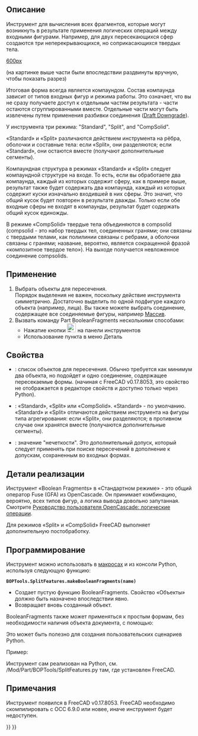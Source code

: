 <languages/>

<div class="mw-translate-fuzzy">
{{Docnav/ru
|[[Part_CompSplittingTools/ru|Инструменты разделения]]
|[[Part_SliceApart/ru|Slice to compoundApart]]
|[[Part_Workbench/ru|Верстак Part]]
|IconL=Part_CompSplittingTools.png
|IconR=Part_SliceApart.svg
|IconC=Workbench_Part.svg
}}
</div>

<div class="mw-translate-fuzzy">
{{GuiCommand/ru
|Name=Part BooleanFragments
|Name/ru=Part BooleanFragments
|MenuLocation=Деталь → Разделить → Boolean Fragments
|Workbenches=[[Part_Workbench/ru|Part]]
|SeeAlso=[[Part_Slice/ru|Part Slice]], [[Part_XOR/ru|Part XOR]], [[Part_CompJoinFeatures/ru|Join features]], [[Part Boolean/ru|Part Boolean]]|Version=0.17.8053
}}
</div>

<span id="Description"></span>
==Описание== 

<div class="mw-translate-fuzzy">
Инструмент для вычисления всех фрагментов, которые могут возникнуть в результате применения логических операций между входными фигурами. Например, для двух пересекающихся сфер создаются три неперекрывающихся, но соприкасающихся твердых тела.
</div> 

[[image:Part_BooleanFragments_Demo.png|600px]]
<div class="mw-translate-fuzzy">
(на картинке выше части были впоследствии раздвинуты вручную, чтобы показать разрез)
</div>

<div class="mw-translate-fuzzy">
Итоговая форма всегда является компаундом. Состав компаунда зависит от типов входных фигур и режима работы. Это означает, что вы не сразу получаете доступ к отдельным частям результата - части остаются сгруппированными вместе. Отдельные части могут быть извлечены путем применения разбивки соединения ([[Draft_Downgrade/ru|Draft Downgrade]]).
</div>

У инструмента три режима: "Standard", "Split", and "CompSolid".

«Standard» и «Split» различаются действием инструмента на рёбра, оболочки и составные тела: если «Split», они разделяются; если «Standard», они остаются вместе (получают дополнительные сегменты).

Компаундная структура в режимах «Standard» и «Split» следует компаундной структуре на входе. То есть, если вы обработаете два компаунда, каждый из которых содержит сферу, как в примере выше, результат также будет содержать два компаунда, каждый из которых содержит куски изначально входившей в них сферы. Это значит, что общий кусок будет повторен в результате дважды. Только если обе входные сферы не входят в компаунды, результат будет содержать общий кусок единожды.

В режиме «CompSolid» твердые тела объединяются в compsolid (compsolid - это набор твердых тел, соединенных гранями; они связаны с твердыми телами, как полилинии связаны с ребрами, а оболочки связаны с гранями; название, вероятно, является сокращенной фразой «композитное твердое тело»). На выходе получается невложенное соединение compsolids.

<span id="Usage"></span>
==Применение== 

<div class="mw-translate-fuzzy">
# Выбрать объекты для пересечения. <br /> Порядок выделения не важен, поскольку действие инструмента симметрично. Достаточно выделить по одной подфигуре каждого объекта (например, лица). Вы также можете выбрать соединение, содержащее все соединяемые фигуры, например [[Draft_Array/ru|Массив]].
# Вызвать команду Part BooleanFragments несколькими способами:
#* Нажатие кнопки [[Image:Part_BooleanFragments.svg|24px|link=Part_BooleanFragments/ru]] на панели инструментов
#* Использование пункта {{MenuCommand|Деталь → Разделить → Boolean Fragments}} в меню Деталь
</div>

<span id="Properties"></span>
==Свойства== 

{{TitleProperty|Boolean Fragments}}
* {{PropertyData|Objects}}: список объектов для пересечения. Обычно требуется как минимум два объекта, но подойдет и одно соединение, содержащее пересекаемые формы. (начиная с FreeCAD v0.17.8053, это свойство не отображается в редакторе свойств и доступно только через Python).
* {{PropertyData|Mode}}: «Standard», «Split» или «CompSolid». «Standard» - по умолчанию. «Standard» и «Split» отличаются действием инструмента на фигуры типа агрегирования: если «Split», они разделяются; в противном случае они хранятся вместе (получаются дополнительные сегменты).
* {{PropertyData|Tolerance}}: значение "нечеткости". Это дополнительный допуск, который следует применять при поиске пересечений в дополнение к допускам, сохраненным во входных формах.

<span id="Implementation_details"></span>
==Детали реализации==

<div class="mw-translate-fuzzy">
Инструмент «Boolean Fragments» в «Стандартном режиме» - это общий оператор Fuse (GFA) из OpenCascade. Он принимает комбинацию, вероятно, всех типов фигур, а логика вывода довольно запутанная. Смотрите [https://www.opencascade.com/doc/occt-7.0.0/overview/html/occt_user_guides__boolean_operations.html Руководство пользователя OpenCascade: логические операции].
</div>

Для режимов «Split» и «CompSolid» FreeCAD выполняет дополнительную постобработку.

<span id="Scripting"></span>
==Программирование== 

Инструмент можно использовать в [[macros/ru|макросах]] и из консоли Python, используя следующую функцию:
 '''BOPTools.SplitFeatures.makeBooleanFragments(name)'''

* Создает пустую функцию BooleanFragments. Свойство «Объекты» должно быть назначено впоследствии явно.
* Возвращает вновь созданный объект.

BooleanFragments также может применяться к простым формам, без необходимости наличия объекта документа, с помощью:

{{code|code=
import BOPTools.SplitAPI
BOPTools.SplitAPI.booleanFragments(list_of_shapes, mode, tolerance = 0.0)

# OR, for Standard mode:

list_of_shapes = [App.ActiveDocument.Sphere.Shape, App.ActiveDocument.Sphere001.Shape]
pieces, map = list_of_shapes[0].generalFuse(list_of_shapes[1:], tolerance)
# pieces receives a compound of shapes; map receives a list of lists of shapes, defining list_of_shapes <--> pieces correspondence 
}}
Это может быть полезно для создания пользовательских сценариев Python.

Пример:
{{code|code=
import BOPTools.SplitFeatures
j = BOPTools.SplitFeatures.makeBooleanFragments(name= 'BooleanFragments')
j.Objects = FreeCADGui.Selection.getSelection() 
}}

Инструмент сам реализован на Python, см. /Mod/Part/BOPTools/SplitFeatures.py там, где установлен FreeCAD.

<span id="Notes"></span>
==Примечания== 

Инструмент появился в FreeCAD v0.17.8053. FreeCAD необходимо скомпилировать с OCC 6.9.0 или новее, иначе инструмент будет недоступен.


<div class="mw-translate-fuzzy">
{{Docnav/ru
|[[Part_CompSplittingTools/ru|CompSplittingTools]]
|[[Part_SliceApart/ru|SliceApart]]
|[[Part_Workbench/ru|Part]]
|IconL=Part_CompSplittingTools.png
|IconR=Part_SliceApart.svg
|IconC=Workbench_Part.svg
}}
</div>

{{Part_Tools_navi{{#translation:}}}}
{{Userdocnavi{{#translation:}}}}
